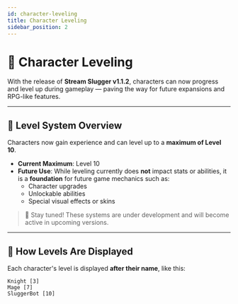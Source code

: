 ```yaml
---
id: character-leveling
title: Character Leveling
sidebar_position: 2
---
```


# 🧬 Character Leveling

With the release of **Stream Slugger v1.1.2**, characters can now progress and level up during gameplay — paving the way for future expansions and RPG-like features.

---

## 🔺 Level System Overview

Characters now gain experience and can level up to a **maximum of Level 10**.

- **Current Maximum**: Level 10  
- **Future Use**: While leveling currently does **not** impact stats or abilities, it is a **foundation** for future game mechanics such as:
  - Character upgrades
  - Unlockable abilities
  - Special visual effects or skins

> 📣 Stay tuned! These systems are under development and will become active in upcoming versions.

---

## 🔢 How Levels Are Displayed

Each character's level is displayed **after their name**, like this:

```text
Knight [3]
Mage [7]
SluggerBot [10]

